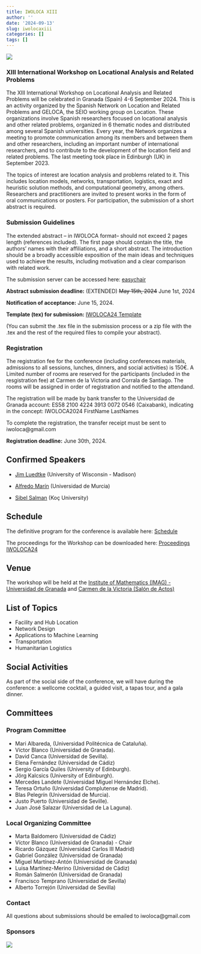 ```yaml
---
title: IWOLOCA XIII
author: ''
date: '2024-09-13'
slug: iwolocaxiii
categories: []
tags: []
---
```


<link rel="stylesheet" href="css/estilo.css">

![](images/onlylogo.png)

### XIII International Workshop on Locational Analysis and Related Problems

The XIII International Workshop on Locational Analysis and Related Problems will be celebrated in Granada (Spain) 4-6 September 2024. This is an activity organized by the Spanish Network on Location and Related Problems and GELOCA, the SEIO working group on Location. These organizations involve Spanish researchers focused on locational analysis and other related problems, organized in 6 thematic nodes and distributed among several Spanish universities. Every year, the Network organizes a meeting to promote communication among its members and between them and other researchers, including an important number of international researchers, and to contribute to the development of the location field and related problems. The last meeting took place in Edinburgh (UK) in September 2023.

The topics of interest are location analysis and problems related to it. This includes location models, networks, transportation, logistics, exact and heuristic solution methods, and computational geometry, among others. Researchers and practitioners are invited to present works in the form of oral communications or posters. For participation, the submission of a short abstract is required.

### Submission Guidelines

The extended abstract – in IWOLOCA format– should not exceed 2 pages length (references included). The first page should contain the title, the authors’ names with their affiliations, and a short abstract. The introduction should be a broadly accessible exposition of the main ideas and techniques used to achieve the results, including motivation and a clear comparison with related work. 

The submission server can be accessed here: [easychair](https://easychair.org/my/conference?conf=iwoloca24</center>)

**Abstract submission deadline:** (EXTENDED) ~~May 15th, 2024~~ June 1st, 2024

**Notification of acceptance:** June 15, 2024.

**Template (tex) for submission:** [IWOLOCA24 Template](https://drive.google.com/file/d/1kcg9t3AqJqGRO3ULYH7k3nBJAvt9hpUw/view)

(You can submit the .tex file in the submission process or a zip file with the .tex and the rest of the required files to compile your abstract).

### Registration 

The registration fee for the conference (including conferences materials, admissions to all sessions, lunches, dinners, and social activities) is 150€. A Limited number of rooms are reserved for the participants (included in the resgistration fee) at Carmen de la Victoria  and Corrala de Santiago. The rooms will be assigned in order of registration and notified to the attendand.

The registration will be made by bank transfer to the Universidad de Granada account: ES58 2100 4224 3913 0072 0546 (Caixabank), indicating in the concept: IWOLOCA2024 FirstName LastNames 

To complete the registration, the transfer receipt must be sent to iwoloca@gmail.com 

**Registration deadline:** June 30th, 2024.


## Confirmed Speakers

- [Jim Luedtke](https://jrluedtke.github.io/) (University of Wisconsin - Madison)

- [Alfredo Marín](https://scholar.google.com/citations?user=0U3KvCYAAAAJ&hl=es) (Universidad de Murcia)

- [Sibel Salman](https://mysite.ku.edu.tr/ssalman/) (Koç University)
 

## Schedule

The definitive program for the conference is available here: [Schedule](https://drive.google.com/file/d/1axGI-nTJY6fOxEPNA6vyfEuFbWJ3m9XY/view)

The proceedings for the Workshop can be downloaded here: [Proceedings IWOLOCA24](https://arxiv.org/pdf/2409.06397)


## Venue

The workshop will be held at the [Institute of Mathematics (IMAG) - Universidad de Granada](https://wpd.ugr.es/~imag/addresses-and-access) and [Carmen de la Victoria (Salón de Actos)](https://carmendelavictoria.ugr.es)

## List of Topics

- Facility and Hub Location
- Network Design
- Applications to Machine Learning
- Transportation
- Humanitarian Logistics

## Social Activities

As part of the social side of the conference, we will have during the conference: a wellcome cocktail, a guided visit, a tapas tour, and a gala dinner.

## Committees

### Program Committee

- Mari Albareda, (Universidad Politécnica de Cataluña).
- Víctor Blanco (Universidad de Granada).
- David Canca (Universidad de Sevilla).
- Elena Fernández (Universidad de Cádiz)
- Sergio García Quiles (University of Edinburgh).
- Jörg Kalcsics (University of Edinburgh).
- Mercedes Landete (Universidad Miguel Hernández Elche).
- Teresa Ortuño (Universidad Complutense de Madrid).
- Blas Pelegrín (Universidad de Murcia).
- Justo Puerto (Universidad de Seville).
- Juan José Salazar (Universidad de La Laguna).

### Local Organizing Committee

- Marta Baldomero (Universidad de Cádiz)
- Víctor Blanco (Universidad de Granada) - Chair
- Ricardo Gázquez (Universidad Carlos III Madrid)
- Gabriel González (Universidad de Granada)
- Miguel Martínez-Antón (Universidad de Granada)
- Luisa Martínez-Merino (Universidad de Cádiz)
- Román Salmerón (Universidad de Granada)
- Francisco Temprano (Universidad de Sevilla)
- Alberto Torrejón (Universidad de Sevilla)

### Contact

All questions about submissions should be emailed to iwoloca@gmail.com

### Sponsors

![](images/sponsor_iwolocaxiii.jpeg)






